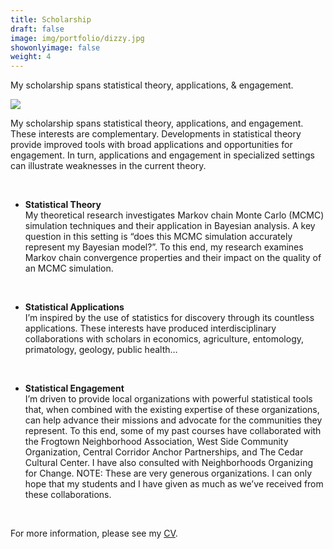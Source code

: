 ```yaml
---
title: Scholarship
draft: false
image: img/portfolio/dizzy.jpg
showonlyimage: false
weight: 4
---
```


My scholarship spans statistical theory, applications, & engagement.


<!--more-->


![](/portfolio/scholarship_files/dizzy.jpg)

My scholarship spans statistical theory, applications, and engagement. These interests are complementary.  Developments in statistical theory provide improved tools with broad applications and opportunities for engagement.  In turn, applications and engagement in specialized settings can illustrate weaknesses in the current theory.  


\


- **Statistical Theory**    
    My theoretical research investigates Markov chain Monte Carlo (MCMC) simulation techniques and their application in Bayesian analysis.  A key question in this setting is "does this MCMC simulation accurately represent my Bayesian model?".  To this end, my research examines Markov chain convergence properties and their impact on the quality of an MCMC simulation.


\


- **Statistical Applications**    
    I'm inspired by the use of statistics for discovery through its countless applications.  These interests have produced interdisciplinary collaborations with scholars in economics, agriculture, entomology, primatology, geology, public health...


\


- **Statistical Engagement**    
    I'm driven to provide local organizations with powerful statistical tools that, when combined with the existing expertise of these organizations, can help advance their missions and advocate for the communities they represent. To this end, some of my past courses have collaborated with the Frogtown Neighborhood Association, West Side Community Organization,  Central Corridor Anchor Partnerships, and The Cedar Cultural Center. I have also consulted with Neighborhoods Organizing for Change. NOTE: These are very generous organizations. I can only hope that my students and I have given as much as we've received from these collaborations.  



\


For more information, please see my [CV](https://docs.google.com/document/d/15BZSh5YQnUCYqx3sqrsBwxzNFAqEpisD0ffxuPYfJN0/edit?usp=sharing).